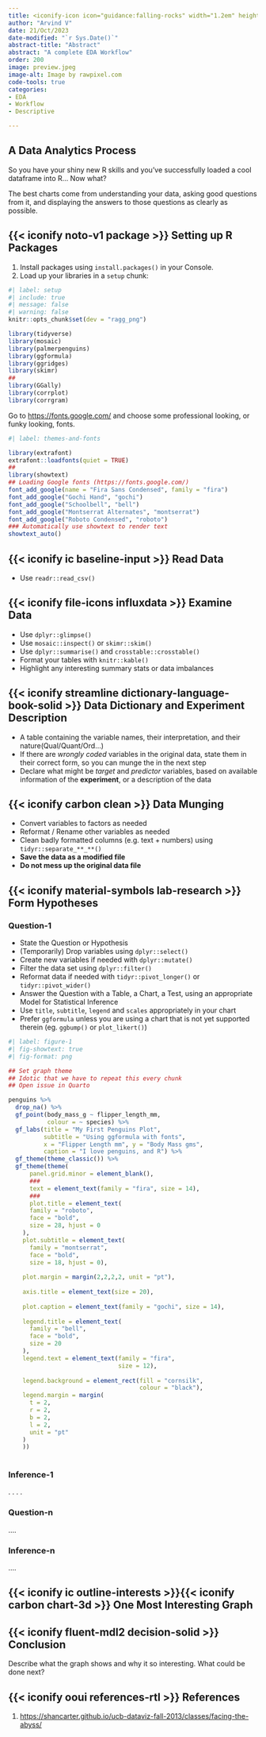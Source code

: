 ```yaml
---
title: <iconify-icon icon="guidance:falling-rocks" width="1.2em" height="1.2em"></iconify-icon><iconify-icon icon="game-icons:falling" width="1.2em" height="1.2em"></iconify-icon> Facing the Abyss
author: "Arvind V"
date: 21/Oct/2023
date-modified: "`r Sys.Date()`"
abstract-title: "Abstract"
abstract: "A complete EDA Workflow"
order: 200
image: preview.jpeg
image-alt: Image by rawpixel.com
code-tools: true
categories:
- EDA
- Workflow
- Descriptive

---
```



## A Data Analytics Process

So you have your shiny new R skills and you’ve successfully loaded a cool dataframe into R… Now what?

The best charts come from understanding your data, asking good questions from it, and displaying the answers to those questions as clearly as possible.

## {{< iconify noto-v1 package >}} Setting up R Packages

1. Install packages using `install.packages()` in your Console. 
1. Load up your libraries in a `setup` chunk: 

```r
#| label: setup
#| include: true
#| message: false
#| warning: false
knitr::opts_chunk$set(dev = "ragg_png")

library(tidyverse)
library(mosaic)
library(palmerpenguins)
library(ggformula)
library(ggridges)
library(skimr)
##
library(GGally)
library(corrplot)
library(corrgram)

```

Go to <https://fonts.google.com/> and choose some professional looking, or funky looking, fonts. 

```r
#| label: themes-and-fonts

library(extrafont)
extrafont::loadfonts(quiet = TRUE)
##
library(showtext)
## Loading Google fonts (https://fonts.google.com/)
font_add_google(name = "Fira Sans Condensed", family = "fira")
font_add_google("Gochi Hand", "gochi")
font_add_google("Schoolbell", "bell")
font_add_google("Montserrat Alternates", "montserrat")
font_add_google("Roboto Condensed", "roboto")
### Automatically use showtext to render text
showtext_auto()

```


## {{< iconify ic baseline-input >}} Read Data
- Use `readr::read_csv()`

## {{< iconify file-icons influxdata >}} Examine Data

- Use `dplyr::glimpse()`
- Use `mosaic::inspect()` or `skimr::skim()`
- Use `dplyr::summarise()` and `crosstable::crosstable()`
- Format your tables with `knitr::kable()`
- Highlight any interesting summary stats or data imbalances

## {{< iconify streamline dictionary-language-book-solid >}} Data Dictionary and Experiment Description

- A table containing the variable names, their interpretation, and their nature(Qual/Quant/Ord...)
- If there are *wrongly coded* variables in the original data, state them in their correct form, so you can munge the in the next step
- Declare what might be *target* and *predictor* variables, based on available information of the **experiment**, or a description of the data

## {{< iconify carbon clean >}} Data Munging

- Convert variables to factors as needed
- Reformat / Rename other variables as needed
- Clean badly formatted columns (e.g. text + numbers) using `tidyr::separate_**_**()`
- **Save the data as a modified file**
- **Do not mess up the original data file**

## {{< iconify  material-symbols lab-research >}} Form Hypotheses


### Question-1
- State the Question or Hypothesis
- (Temporarily) Drop variables using `dplyr::select()`
- Create new variables if needed with `dplyr::mutate()`
- Filter the data set using `dplyr::filter()`
- Reformat data if needed with `tidyr::pivot_longer()` or `tidyr::pivot_wider()`
- Answer the Question with a Table, a Chart, a Test, using an appropriate Model for Statistical Inference
- Use `title`, `subtitle`, `legend` and `scales` appropriately in your chart
- Prefer `ggformula` unless you are using a chart that is not yet supported therein (eg. `ggbump()` or `plot_likert()`)

```r
#| label: figure-1
#| fig-showtext: true
#| fig-format: png

## Set graph theme
## Idotic that we have to repeat this every chunk
## Open issue in Quarto

penguins %>% 
  drop_na() %>% 
  gf_point(body_mass_g ~ flipper_length_mm, 
           colour = ~ species) %>% 
  gf_labs(title = "My First Penguins Plot",
          subtitle = "Using ggformula with fonts",
          x = "Flipper Length mm", y = "Body Mass gms",
          caption = "I love penguins, and R") %>% 
  gf_theme(theme_classic()) %>% 
  gf_theme(theme(
      panel.grid.minor = element_blank(),
      ###
      text = element_text(family = "fira", size = 14),
      ###
      plot.title = element_text(
      family = "roboto",
      face = "bold",
      size = 28, hjust = 0
    ),
    plot.subtitle = element_text(
      family = "montserrat",
      face = "bold",
      size = 18, hjust = 0),
    
    plot.margin = margin(2,2,2,2, unit = "pt"),
    
    axis.title = element_text(size = 20),
    
    plot.caption = element_text(family = "gochi", size = 14),
    
    legend.title = element_text(
      family = "bell",
      face = "bold",
      size = 20
    ),
    legend.text = element_text(family = "fira",
                               size = 12),
    
    legend.background = element_rect(fill = "cornsilk",
                                     colour = "black"),
    legend.margin = margin(
      t = 2,
      r = 2,
      b = 2,
      l = 2,
      unit = "pt"
    )
    ))
  

```


### Inference-1

.
.
.
.


### Question-n
....

### Inference-n
....




## {{< iconify ic outline-interests >}}{{< iconify carbon chart-3d >}} One Most Interesting Graph


## {{< iconify fluent-mdl2 decision-solid >}} Conclusion
Describe what the graph shows and why it so interesting. What could be done next?

## {{< iconify ooui references-rtl >}} References

1. <https://shancarter.github.io/ucb-dataviz-fall-2013/classes/facing-the-abyss/>

